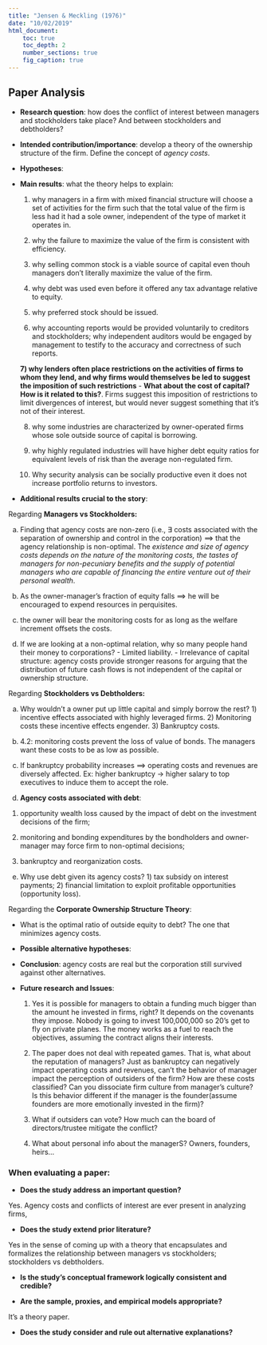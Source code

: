 ---
title: "Jensen & Meckling (1976)"
date: "10/02/2019"
html_document:
    toc: true
    toc_depth: 2
    number_sections: true
    fig_caption: true
---
## Paper Analysis 

-   **Research question**: how does the conflict of interest between managers and stockholders take place? And between stockholders and debtholders?

-   **Intended contribution/importance**: develop a theory of the ownership structure of the firm. Define the concept of *agency costs*. 

-   **Hypotheses**: 

-   **Main results**: what the theory helps to explain:

    1) why managers in a firm with mixed financial structure will choose a set of activities for the firm such that the total value of the firm is less had it had a sole owner, independent of the type of market it operates in.
    
    2) why the failure to maximize the value of the firm is consistent with efficiency.
    
    3) why selling common stock is a viable source of capital even thouh managers don't literally maximize the value of the firm. 
    
    4) why debt was used even before it offered any tax advantage relative to equity.
    
    5) why preferred stock should be issued.
    
    6) why accounting reports would be provided voluntarily to creditors and stockholders; why independent auditors would be engaged by management to testify to the accuracy and correctness of such reports.
    
    **7) why lenders often place restrictions on the activities of firms to whom they lend, and why firms would themselves be led to suggest the imposition of such restrictions** - **What about the cost of capital? How is it related to this?**. Firms suggest this imposition of restrictions to limit divergences of interest, but would never suggest something that it's not of their interest. 
    
    8) why some industries are characterized by owner-operated firms whose sole outside source of capital is borrowing. 
    
    9) why highly regulated industries will have higher debt equity ratios for equivalent levels of risk than the average non-regulated firm.
    
    10) Why security analysis can be socially productive even it does not increase portfolio returns to investors.

-   **Additional results crucial to the story**: 

Regarding **Managers vs Stockholders:**

  a) Finding that agency costs are non-zero (i.e., $\exists$ costs associated with the separation of ownership and control in the corporation) $\implies$ that the agency relationship is non-optimal. The *existence and size of agency costs depends on the nature of the monitoring costs, the tastes of managers for non-pecuniary benefits and the supply of potential managers who are capable of financing the entire venture out of their personal wealth*.

  b) As the owner-manager's fraction of equity falls $\implies$ he will be encouraged to expend resources in perquisites.

  c) the owner will bear the monitoring costs for as long as the welfare increment offsets the costs.
  
  d) If we are looking at a non-optimal relation, why so many people hand their money to corporations? - Limited liability. - Irrelevance of capital structure: agency costs provide stronger reasons for arguing that the distribution of future cash flows is not independent of the capital or ownership structure.  

Regarding **Stockholders vs Debtholders:**

  a) Why wouldn't a owner put up little capital and simply borrow the rest? 1) incentive effects associated with highly leveraged firms. 2) Monitoring costs these incentive effects engender. 3) Bankruptcy costs. 
  
  b) 4.2: monitoring costs prevent the loss of value of bonds. The managers want these costs to be as low as possible. 
  
  c) If bankruptcy probability increases $\implies$ operating costs and revenues are diversely affected.  Ex: higher bankruptcy $\rightarrow$ higher salary to top executives to induce them to accept the role.
  
  d) **Agency costs associated with debt**:
  
  1) opportunity wealth loss caused by the impact of debt on the investment decisions of the firm;

  2) monitoring and bonding expenditures by the bondholders and owner-manager may force firm to non-optimal decisions;
  
  3) bankruptcy and reorganization costs.
  
  e) Why use debt given its agency costs? 1) tax subsidy on interest payments; 2) financial limitation to exploit profitable opportunities (opportunity loss).
  
Regarding the **Corporate Ownership Structure Theory**:

  - What is the optimal ratio of outside equity to debt? The one that minimizes agency costs. 

- **Possible alternative hypotheses**: 

-   **Conclusion**: agency costs are real but the corporation still survived against other alternatives. 

- **Future research and Issues**:  

    1) Yes it is possible for managers to obtain a funding much bigger than the amount he invested in firms, right? It depends on the covenants they impose. Nobody is going to invest 100,000,000 so 20's get to fly on private planes. The money works as a fuel to reach the objectives, assuming the contract aligns their interests. 

    2) The paper does not deal with repeated games. That is, what about the reputation of managers? Just as bankruptcy can negatively impact operating costs and revenues, can't the behavior of manager impact the perception of outsiders of the firm? How are these costs classified? Can you dissociate firm culture from manager's culture? Is this behavior different if the manager is the founder(assume founders are more emotionally invested in the firm)?
    
    3) What if outsiders can vote? How much can the board of directors/trustee mitigate the conflict?
    
    4) What about personal info about the managerS? Owners, founders, heirs...

### When evaluating a paper:

- **Does the study address an important question?** 

Yes. Agency costs and conflicts of interest are ever present in analyzing firms,

- **Does the study extend prior literature?**

Yes in the sense of coming up with a theory that encapsulates and formalizes the relationship between managers vs stockholders; stockholders vs debtholders. 

- **Is the study's conceptual framework logically consistent and credible?**

- **Are the sample, proxies, and empirical models appropriate?**

It's a theory paper.

- **Does the study consider and rule out alternative explanations?**







